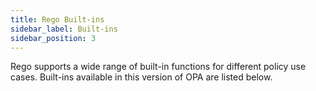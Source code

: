 ```yaml
---
title: Rego Built-ins
sidebar_label: Built-ins
sidebar_position: 3
---
```


Rego supports a wide range of built-in functions for different policy use cases. Built-ins available in this version of OPA are listed below.


<BuiltinSearch entryLimit={0} alwaysShow={true} />
